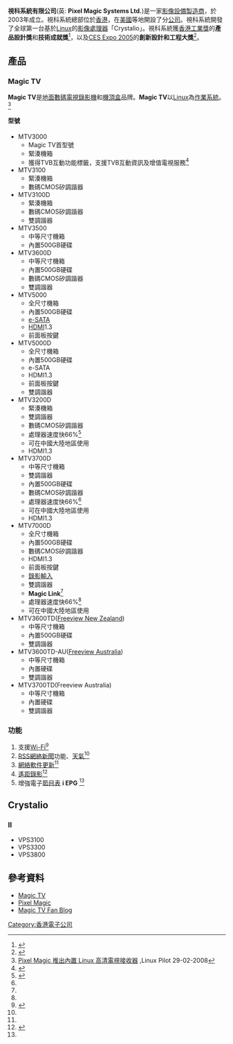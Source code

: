 {{Infobox_Company
| company_name        = 視科系統有限公司
| company_name_en     = Pixel Magic Systems Ltd.
| company_logo        = [[File:Pixel_Magic.gif|File:Pixel_Magic.gif]]
| company_type        = 影像設備製造商
| location            = {{HK}}[[香港科學園|科學園]]
}}

'''視科系統有限公司'''(英: '''Pixel Magic Systems Ltd.''')是一家[[影像|影像]][[設備|設備]][[製造商|製造商]]，於2003年成立。視科系統總部位於[[香港|香港]]，在[[美國|美國]]等地開設了分[[公司|公司]]。視科系統開發了全球第一台基於[[Linux|Linux]]的[[影像處理器|影像處理器]]「Crystalio」。視科系統獲[[香港工業獎|香港工業獎]]的'''產品設計獎'''和'''技術成就獎'''<ref>{{Cite web |url=http://www.hkindustryaward.org/winners/2005winners_content.html |title=Winners 歷屆得獎 -- 2005 |access-date=2010-09-20 |archive-date=2009-04-26 |archive-url=https://web.archive.org/web/20090426030048/http://www.hkindustryaward.org/winners/2005winners_content.html |dead-url=no }}</ref>，以及[[CES|CES Expo 2005]]的'''創新設計和工程大獎'''<ref>{{Cite web |url=http://www.cesweb.org/awards/innovations/2005honorees.asp?category=56 |title=2005 Innovations Honorees |access-date=2010-09-20 |archive-date=2010-09-20 |archive-url=https://web.archive.org/web/20100920131130/http://cesweb.org/awards/innovations/2005honorees.asp?category=56 |dead-url=no }}</ref>。

==產品==
===Magic TV===
'''Magic TV'''是[[地面|地面]][[數碼電視|數碼電視]][[PVR|錄影機]]和[[機頂盒|機頂盒]]品牌。'''Magic TV'''以[[Linux|Linux]]為[[作業系統|作業系統]]。<ref>[http://www3.linuxpilot.net/node/9 Pixel Magic 推出內置 Linux 高清電視接收器]{{dead link|date=2018年4月 |bot=InternetArchiveBot |fix-attempted=yes }} ,Linux Pilot  29-02-2008</ref>
====型號====
*MTV3000
**Magic TV首型號
**緊湊機箱
**獲得TVB互動功能標籤，支援TVB互動資訊及增值電視服務<ref>{{Cite web |url=http://digitaltv.tvb.com/interactive.html |title=TVB HD |access-date=2010-09-07 |archive-date=2020-01-27 |archive-url=https://web.archive.org/web/20200127083730/http://digitaltv.tvb.com/interactive.html |dead-url=no }}</ref>
*MTV3100
**緊湊機箱
**數碼CMOS矽調諧器
*MTV3100D
**緊湊機箱
**數碼CMOS矽調諧器
**雙調諧器
*MTV3500
**中等尺寸機箱
**內置500GB硬碟
*MTV3600D
**中等尺寸機箱
**內置500GB硬碟
**數碼CMOS矽調諧器
**雙調諧器
*MTV5000
**全尺寸機箱
**內置500GB硬碟
**[[e-SATA|e-SATA]]
**[[HDMI|HDMI]]1.3
**前面板按鍵
*MTV5000D
**全尺寸機箱
**內置500GB硬碟
**e-SATA
**HDMI1.3
**前面板按鍵
**雙調諧器
*MTV3200D
**緊湊機箱
**雙調諧器
**數碼CMOS矽調諧器
**處理器速度快66%<ref name="productcompare">{{Cite web |url=http://www.magictv.com/hk/zh-b5/products.html |title=存档副本 |access-date=2010-11-05 |archive-date=2010-01-17 |archive-url=https://web.archive.org/web/20100117162459/http://magictv.com/hk/zh-b5/products.html |dead-url=yes }}</ref>
**可在中國大陸地區使用
**HDMI1.3
*MTV3700D
**中等尺寸機箱
**雙調諧器
**內置500GB硬碟
**數碼CMOS矽調諧器
**處理器速度快66%<ref name="productcompare" />
**可在中國大陸地區使用
**HDMI1.3
*MTV7000D
**全尺寸機箱
**內置500GB硬碟
**數碼CMOS矽調諧器
**HDMI1.3
**前面板按鍵
**[[錄影|錄影]][[輸入|輸入]]
**雙調諧器
**'''Magic Link'''<ref name="productcompare" />
**處理器速度快66%<ref name="productcompare" />
**可在中國大陸地區使用
*MTV3600TD([[Freeview_New_Zealand|Freeview New Zealand]])
**中等尺寸機箱
**內置500GB硬碟
**雙調諧器
*MTV3600TD-AU([[Freeview_Australia|Freeview Australia]])
**中等尺寸機箱
**內置硬碟
**雙調諧器
*MTV3700TD(Freeview Australia)
**中等尺寸機箱
**內置硬碟
**雙調諧器

===功能===
#支援[[Wi-Fi|Wi-Fi]]<ref name="apple20100505">{{Cite web |url=http://hk.apple.nextmedia.com/template/apple_sub/art_main.php?iss_id=20100505&sec_id=12187373&subsec_id=10353686&art_id=13995687 |title=Magic TV新軟件變無線上網，2010年05月05日 |access-date=2010年9月7日 |archive-date=2010年6月10日 |archive-url=https://web.archive.org/web/20100610112343/http://hk.apple.nextmedia.com/template/apple_sub/art_main.php?iss_id=20100505&sec_id=12187373&subsec_id=10353686&art_id=13995687 |dead-url=no }}</ref>
#[[RSS|RSS]][[網絡|網絡]][[新聞|新聞]]功能、[[天氣|天氣]]<ref name="apple20100505" />
#[[網絡|網絡]][[韌體|軟件]][[更新|更新]]<ref name="apple20100505" />
#[[遙距|遙距]][[錄影|錄影]]<ref name="irec">{{Cite web |url=http://irec.magictv.com/hk/login.php |title=Magic TV 遙距錄影 |access-date=2010-11-05 |archive-date=2020-07-06 |archive-url=https://web.archive.org/web/20200706014155/http://irec.magictv.com/hk/login.php |dead-url=no }}</ref>
#增強電子[[節目表|節目表]]  '''i EPG''' <ref name="productcompare" />

==Crystalio==
===II===
*VPS3100
*VPS3300
*VPS3800

== 參考資料 ==
<div class="references-small">
<references/>
*[http://www.magictv.com/hk Magic TV] {{Wayback|url=http://www.magictv.com/hk |date=20210426035006 }}
*[http://www.pixelmagicsystems.com/ Pixel Magic] {{Wayback|url=http://www.pixelmagicsystems.com/ |date=20210415075925 }}
*[http://mtvlab.blogspot.com/ Magic TV Fan Blog] {{Wayback|url=http://mtvlab.blogspot.com/ |date=20200622022557 }} </div>

[[Category:香港電子公司|Category:香港電子公司]]